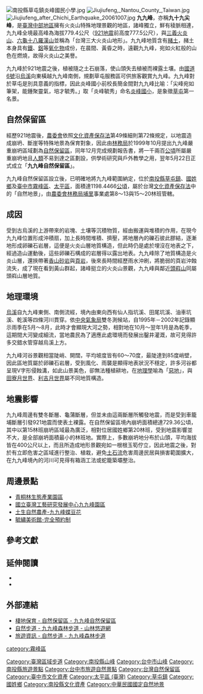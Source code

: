 {{Infobox Mountain
| 名稱 = 九九峰
| 照片 = 黃昏的九九峰.jpg
| 照片說明 = 黃昏照耀的九九峰
| 海拔 = {{Convert|779.4|m|ft|0|link=on}}
| 位置 = [[臺中市|臺中市]]、[[南投縣|南投縣]]交界
| 山脈 = 
| 相對高度 = 
| 座標 = {{Coord|24|1|1|N|120|47|30|E}}
| 地形圖 = 
| 類別 = 
| 年齡 = 
| 最近喷发 = 
| 首次登頂 =
| 攀登路線 =
| pushpin_map = Taiwan
| pushpin_map_caption = 九九峰的位置
| latd=24 |latm=1 |lats=1 |latNS=N
| longd=120 |longm=47 |longs=30 |longEW=E
}}
[[File:南投縣草屯鎮炎峰國民小學.jpg|right]]
[[File:Jiujiufeng,_Nantou_County_,Taiwan.jpg|right]]
[[File:Jiujiufeng_after_Chichi_Earthquake_20061007.jpg|right]]
'''九九峰'''，亦稱'''九十九尖峰'''，是[[臺灣|臺灣]][[中臺灣|中部地區]]擁有火炎山特殊地理景觀的地區，諸峰獨立，鮮有稜脈相連，九九峰全境最高峰為海拔779.4公尺（[[921地震|921地震]]前高度777.5公尺），與[[三義鄉_(台灣)|三義]][[火炎山_(苗栗縣)|火炎山]]、[[六龜區|六龜]][[十八羅漢山|十八羅漢山]]並稱為「台灣三大火炎山地形」{{r|Caotun}}。九九峰地質含有[[赭土|赭土]]，赭土本身具有[[鐵|鐵]]、[[鋁|鋁]]等[[氧化物|氧化物]]成份，在晨間、黃昏之時，遠觀九九峰，宛如火紅般的山色在燃燒，故得火炎山之美譽{{r|Caotun}}。

九九峰於921地震之後，植被隨之土石崩落，使山頭失去植被而裸露土壤。由[[國道六號_(中華民國)|國道6號]]沿[[烏溪|烏溪]]向東橫越九九峰南側，規劃草屯服務區可供旅客觀賞九九峰。九九峰對於草屯是別具意義的指標，因此炎峰國小前校長簡金間對九九峰比喻：「尖峰宛如筆架，能鍾聚靈氣，培才毓秀。」取「炎峰毓秀」命名[[南投縣草屯鎮炎峰國民小學|炎峰國小]]，是象徵[[草屯鎮|草屯]]第一名景{{r|Yienfong}}。

== 自然保留區 ==
經歷921地震後，[[農委會|農委會]]依照[[文化資產保存法|文化資產保存法]]第49條細則第72條規定，以地震造成崩坍、斷崖等特殊地景為保育對象，因此由[[林務局|林務局]]於1999年10月提出九九峰嚴重崩坍區域劃為[[自然保留區|自然保留區]]，同年12月完成規劃報告書，將一千兩百[[公頃|公頃]]所屬嚴重崩坍地且[[人類|人類]]不易到達之區劃設，供學術研究與戶外教學之用，翌年5月22日正式成立「'''九九峰自然保留區'''」{{r|Hong-Zhong}}{{r|Jyun-Hong}}。

九九峰自然保留區設立後，已明確地將九九峰範圍納定，位於[[南投縣|南投縣]][[草屯鎮|草屯鎮]]、[[國姓鄉|國姓鄉]]及[[臺中市|臺中市]][[霧峰區|霧峰區]]、[[太平區_(臺中市)|太平區]]，面積達1198.4466[[公頃|公頃]]，屬於台灣[[文化資產保存法|文化資產保存法]]中的「自然地景」，由[[農委會林務局|農委會林務局]][[埔里鎮|埔里]]事業處第8～13與15～20林班管轄{{r|Zhou-Chin}}。

== 成因 ==
受到古烏溪的上游帶來的岩塊、土壤等沉積物質，經由搬運與堆積的作用，在現今九九峰位置形成沖積扇，加上長時間堆積、擠壓，將地層內的礫石彼此膠結，逐漸地形成卵礫石岩層，這便是火炎山層地質構造，但此時仍是處於埋沒在地表之下，經過造山運動後，這些卵礫石構成的岩層得以露出地表{{r|Hong-Yu}}。九九峰除了地質構造是火炎山層，還挾帶著[[香山砂岩|香山砂岩]]與[[頁岩|頁岩]]，後來長時間經歷雨水沖刷，將脆弱的頁岩沖蝕流失，成了現在看到黃山群起，諸峰挺立的火炎山景觀，九九峰與鄰近[[頭嵙山|頭嵙山]]同屬頭嵙山層地質{{r|Caotun}}。

== 地理環境 ==
[[烏溪|烏溪]]自九九峰東側、南側流經，境內由東向西有仙人指坑溪、田尾坑溪、油車坑溪、乾溪等四條河川貫穿{{r|Hong-Yu}}{{r|Jin-Song}}。依[[中央氣象局|中央氣象局]]雙冬測候站，自1995年－2002年記錄顯示雨季在5月～8月，此時才會顯現大河之勢，相對地在10月～翌年1月是為乾季，這期間大河變成細流，當地農民為了適應此處環境而發展出鑿井灌溉，故可見得許多交錯水管穿越烏溪上方{{r|Jyun-Hong}}。

九九峰河谷景觀相當陡峭、開闊，平均坡度皆有60～70度，最陡達到85度峭壁，因此區地質屬於卵礫石岩層，受到風化、雨襲是顯得地表狀況不穩定，許多河谷都呈現V字形侵蝕溝，如此山景美色，卻無法種植耕地，在[[地理學|地理學]]喻為「[[惡地|惡地]]」，與[[田寮區|田寮月世界]]、[[利吉月世界|利吉月世界]]屬不同地質構造{{r|Jyun-Hong}}{{r|Hong-Yu}}{{r|Hong-Yu}}。

== 地震影響 ==
九九峰周邊有雙冬斷層、龜蒲斷層，但並未由這兩斷層所觸發地震，而是受到車籠埔斷層引發921地震而使表土裸露。在自然保留區境內崩坍面積總達729.36公頃，其中以第15林班崩坍區域最為廣泛，相對位居國姓鄉第20林班，受到地震影響並不大，是全部崩坍面積最小的林班地{{r|Jin-Song}}。實際上，多數崩坍地分布於山頭，平均海拔皆在400公尺以上，而且所造成地形景觀宛如一根根玉筍佇立，因此地震之後，對於有立即危害之區域進行整治、植栽，避免[[土石流|土石流]]危害周邊民居與損害範圍擴大，在九九峰境內的河川可見得有箱涵工法或蛇籠築壩整治{{r|Jin-Song}}{{r|Hong-Zhong}}。

== 周邊景點 ==
*[[青桐林生態產業園區|青桐林生態產業園區]]
*[[國立臺灣工藝研究發展中心|國立臺灣工藝研究發展中心]][[九九峰園區|九九峰園區]]
*[[土生自然農產-九九峰蝶豆花|土生自然農產-九九峰蝶豆花]]
*[[毓繡美術館-完全預約制|毓繡美術館-完全預約制]]

== 參考文獻 ==
{{reflist|colwidth=30em|refs=

<ref name="Caotun">{{cite book |title=《續修草屯鎮誌》 |author=洪英聖 總編輯|publisher=草屯鎮公所|language=zh-tw|year=2005}}</ref>

<ref name="Yienfong">{{cite book |title=《炎峰毓秀》|chapter=炎峰國小 新世紀‧新希望 |author=證嚴法師 編輯總召|publisher=慈濟文化|language=zh-tw|year=2004}}</ref>

<ref name="Hong-Zhong">{{cite book |title=《玉筍瑤篸．排空無際：九九峰重建紀念專輯》|author= 林鴻忠 總編輯|publisher=林務局|language=zh-tw|year=2001}}</ref>

<ref name="Jyun-Hong">{{cite book |title=《九九峰傳奇生態解說導覽手冊》|author=李俊宏等人|publisher=特有生物研究保育中心|language=zh-tw|year=2003}}</ref>

<ref name="Zhou-Chin">{{cite book |title=《自然保育季刊》（第31期）|author=詹照欽 主編|publisher=特有生物研究保育中心|language=zh-tw|year=2000}}</ref>

<ref name="Hong-Yu">{{cite book |title=《九九峰的石頭》 |author=陳宏宇|publisher=特有生物研究保育中心|language=zh-tw|year=2001}}</ref>

<ref name="Jin-Song">{{cite book |title=《自然保育季刊》（第49期）|author=蘇錦松 主編|publisher=特有生物研究保育中心|language=zh-tw|year=2005}}</ref>

}}

== 延伸閱讀 ==
*{{cite book |title=《台灣的地形景觀》|author=[[王鑫_(台灣學者)|王鑫]]|publisher=渡假出版|language=zh-tw|year=198}}
*{{cite book |title=《九九峰傳奇攝影展》|author=楊宣勤、蕭銘祥、韓伯龍|publisher=文化建設委員會藝術村籌備處出版|language=zh-tw|year=1999}}

== 外部連結 ==
{{Commons cat|Jiujiufeng}}
*[https://conservation.forest.gov.tw/0000127 棲地保育 - 自然保留區 - 九九峰自然保留區] {{Wayback|url=https://conservation.forest.gov.tw/0000127 |date=20190424010813 }} 
*[https://recreation.forest.gov.tw/Trail/RT?typ=3&tr_id=164 自然步道 - 九九峰森林步道 - 山林悠遊網] {{Wayback|url=https://recreation.forest.gov.tw/Trail/RT?typ=3&tr_id=164 |date=20190502050330 }} 
*[https://www.forest.gov.tw/0000362 旅遊資訊 - 自然步道 - 九九峰森林步道] {{Wayback|url=https://www.forest.gov.tw/0000362 |date=20210114204246 }}

{{中華民國自然地景}}
{{台中市文化資產}}
{{921大地震}}
{{台灣地景}}
{{臺灣區域步道}}

[[Category:臺灣區域步道|Category:臺灣區域步道]]
[[Category:南投縣山峰|Category:南投縣山峰]]
[[Category:台中市山峰|Category:台中市山峰]]
[[Category:南投縣旅遊景點|Category:南投縣旅遊景點]]
[[Category:台中市旅遊自然景點|Category:台中市旅遊自然景點]]
[[Category:台灣自然保留區|Category:台灣自然保留區]]
[[Category:臺中市文化資產|Category:臺中市文化資產]]
[[category:霧峰區|category:霧峰區]]
[[Category:太平區_(臺灣)|Category:太平區 (臺灣)]]
[[Category:草屯鎮|Category:草屯鎮]]
[[Category:國姓鄉|Category:國姓鄉]]
[[Category:南投縣文化資產|Category:南投縣文化資產]]
[[Category:中華民國國定自然地景|Category:中華民國國定自然地景]]